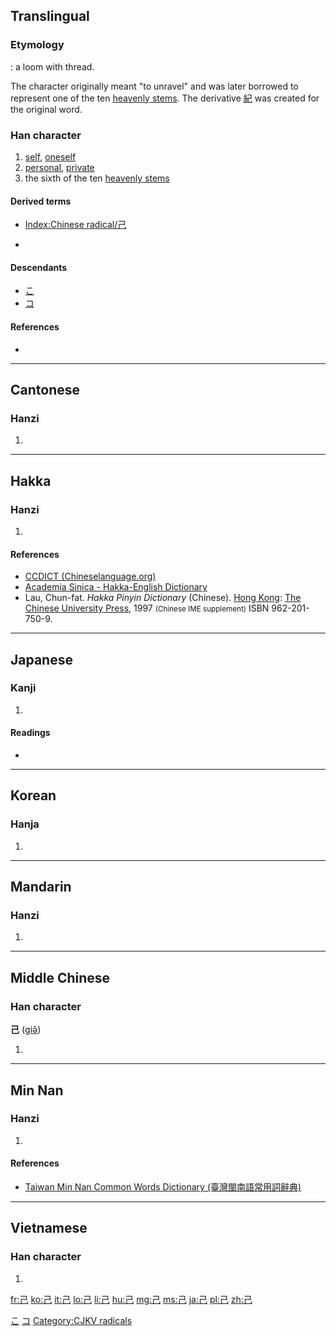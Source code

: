 {{also|已|巳}}
==Translingual==
{{stroke order|strokes=3}}
{{stroke order|type=animate}}

===Etymology===
{{liushu|p}}: a loom with thread.

The character originally meant "to unravel" and was later borrowed to represent one of the ten [[w:Heavenly Stems|heavenly stems]]. The derivative [[紀]] was created for the original word.

===Han character===
{{Han char|rn=49|rad=己|as=00|sn=3|four=1771<sub>7</sub>|canj=尸山 (SU)}}

# [[self]], [[oneself]]
# [[personal]], [[private]]
# the sixth of the ten [[w:Heavenly Stems|heavenly stems]]

====Derived terms====
* [[Index:Chinese radical/己]]
* {{l|ja|包}} {{qualifier|Japanese form}}

====Descendants====
* [[こ]]
* [[コ]]

====References====
* {{Han ref|kx=0326.090|dkj=08742|dj=0630.100|hdz=20983.050|uh=5DF1|ud=24049|bh=A476|bd=42102}}

[[Category:Han characters from which hiragana were derived|こ]]
[[Category:Han characters from which katakana were derived|コ]]

----

==Cantonese==

===Hanzi===
{{yue-hanzi|jyut=[[gei2]]|y=[[gei2]]}}

# {{defn|lang=yue|sort=己00}}

----

==Hakka==

===Hanzi===
{{hak-hanzi|poj=kí|gd=ki<sup>3</sup>|hpy=gi3}}

# {{defn|lang=hak|sort=己00}}

====References====
*[http://www.chinalanguage.com/dictionaries/?mode=view&view=chardict&query=%E5%B7%B1 CCDICT (Chineselanguage.org)]
*[http://minhakka.ling.sinica.edu.tw/bkg/hakyin/search.php?DETAIL=1&LIMIT=id=13302&dbname=su_tian_1&graph=2 Academia Sinica - Hakka-English Dictionary]
*Lau, Chun-fat. ''Hakka Pinyin Dictionary'' (Chinese). [[Hong Kong]]: [[w:Chinese University of Hong Kong|The Chinese University Press]], 1997 <small>(Chinese IME supplement)</small> ISBN 962-201-750-9.

----

==Japanese==

===Kanji===
{{ja-kanji|grade=6|rs=己00}}

# {{defn|lang=ja|sort=己00}}

====Readings====

* {{ja-readings|on=[[き]] (ki), [[こ]] (ko)|kun=[[おのれ]] (onore), [[つちのと]] (tsuchinoto)}}

----

==Korean==

===Hanja===
{{ko-hanja|hangeul=기|rv=gi|mr=ki}}

# {{defn|lang=ko|sort=己00}}

----

==Mandarin==

===Hanzi===
{{cmn-hanzi|pin=[[jǐ]] ([[ji3]])|wg=chi<sup>3</sup>}}

# {{defn|lang=cmn|sort=己00}}

----

==Middle Chinese==

===Han character===
'''己''' ([[giə̌]])

# {{defn|lang=ltc|sort=己00}}

----

==Min Nan==

===Hanzi===
{{nan-hanzi|poj=|tlpa=kí (ki<sup>2</sup>), kī (ki<sup>7</sup>)}}

# {{defn|lang=nan|sort=己00}}

====References====
*[http://twblg.dict.edu.tw/holodict_new/result_detail.jsp?n_no=209&curpage=1&sample=%E5%B7%B1&radiobutton=1&querytarget=1&limit=20&pagenum=1&rowcount=13 Taiwan Min Nan Common Words Dictionary (臺灣閩南語常用詞辭典)]

----

==Vietnamese==

===Han character===
{{vi-hantu|[[kỷ]], [[kỉ]], [[anh]]|rs=己00}}

# {{defn|lang=vi|sort=己00}}

[[Category:CJKV radicals]]

[[fr:己]]
[[ko:己]]
[[it:己]]
[[lo:己]]
[[li:己]]
[[hu:己]]
[[mg:己]]
[[ms:己]]
[[ja:己]]
[[pl:己]]
[[zh:己]]